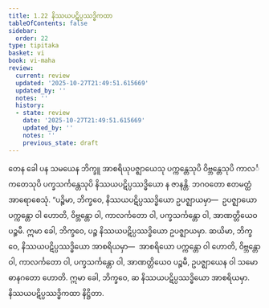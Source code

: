 ```yaml
---
title: 1.22 နိဿယပဋိပ္ပဿဒ္ဓိကထာ
tableOfContents: false
sidebar:
  order: 22
type: tipitaka
basket: vi
book: vi-maha
review:
  current: review
  updated: '2025-10-27T21:49:51.615669'
  updated_by: ''
  notes: ''
  history:
  - state: review
    date: '2025-10-27T21:49:51.615669'
    updated_by: ''
    notes: ''
    previous_state: draft
---
```



<ReviewStatus review={frontmatter.review} showDetails={true} />

<HypothesisAnnotation frontmatter={frontmatter} />

<DynamicBreadcrumb />

<Division number="83" book="vi-maha" e="ch" v="3" p="89">

<Paragraph number="365" book="vi-maha">
တေန ခေါ ပန သမယေန ဘိက္ခူ အာစရိယုပဇ္ဈာယေသု ပက္ကန္တေသုပိ ဝိဗ္ဘန္တေသုပိ ကာလင်္ကတေသုပိ ပက္ခသင်္ကန္တေသုပိ နိဿယပဋိပ္ပဿဒ္ဓိယော န ဇာနန္တိ. ဘဂဝတော ဧတမတ္ထံ အာရောစေသုံ.
</Paragraph>

<Paragraph number="366" book="vi-maha">
“ပဉ္စိမာ, ဘိက္ခဝေ, နိဿယပဋိပ္ပဿဒ္ဓိယော ဥပဇ္ဈာယမှာ—  ဥပဇ္ဈာယော ပက္ကန္တော ဝါ ဟောတိ, ဝိဗ္ဘန္တော ဝါ, ကာလင်္ကတော ဝါ, ပက္ခသင်္ကန္တော ဝါ, အာဏတ္တိယေဝ ပဉ္စမီ. ဣမာ ခေါ, ဘိက္ခဝေ, ပဉ္စ နိဿယပဋိပ္ပဿဒ္ဓိယော ဥပဇ္ဈာယမှာ.
</Paragraph>

<Paragraph number="367" book="vi-maha">
ဆယိမာ, ဘိက္ခဝေ, နိဿယပဋိပ္ပဿဒ္ဓိယော အာစရိယမှာ—  အာစရိယော ပက္ကန္တော ဝါ ဟောတိ, ဝိဗ္ဘန္တော ဝါ, ကာလင်္ကတော ဝါ, ပက္ခသင်္ကန္တော ဝါ, အာဏတ္တိယေဝ ပဉ္စမီ, ဥပဇ္ဈာယေန ဝါ သမောဓာနဂတော ဟောတိ. ဣမာ ခေါ, ဘိက္ခဝေ, ဆ နိဿယပဋိပ္ပဿဒ္ဓိယော အာစရိယမှာ.

</Paragraph>
</Division>

<Paragraph number="368" type="center" book="vi-maha">
နိဿယပဋိပ္ပဿဒ္ဓိကထာ နိဋ္ဌိတာ.
</Paragraph>